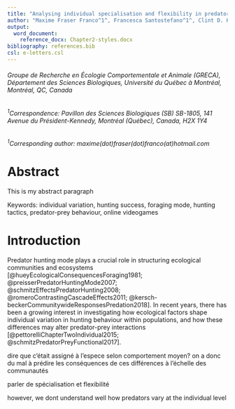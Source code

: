 ```yaml
---
title: "Analysing individual specialisation and flexibility in predator hunting mode and its effect on hunting success using an online multiplayer videogame"
author: "Maxime Fraser Franco^1^, Francesca Santostefano^1^, Clint D. Kelly^1^, Pierre-Olivier Montiglio^1^"
output: 
  word_document:
    reference_docx: Chapter2-styles.docx
bibliography: references.bib
csl: e-letters.csl
---
```

###### Groupe de Recherche en Écologie Comportementale et Animale (GRECA), Département des Sciences Biologiques, Université du Québec à Montréal, Montréal, QC, Canada
  
###### ^1^Correspondence: Pavillon des Sciences Biologiques (SB) SB-1805, 141 Avenue du Président-Kennedy, Montréal (Québec), Canada, H2X 1Y4

###### ^1^Corresponding author: maxime(dot)fraser(dot)franco(at)hotmail.com


\newpage
# Abstract{.unnumbered}
This is my abstract paragraph

Keywords: individual variation, hunting success, foraging mode, hunting tactics, predator-prey behaviour, online videogames

\newpage
# Introduction {.unnumbered}

Predator hunting mode plays a crucial role in structuring ecological communities and ecosystems [@hueyEcologicalConsequencesForaging1981; @preisserPredatorHuntingMode2007; @schmitzEffectsPredatorHunting2008; @romeroContrastingCascadeEffects2011; @kersch-beckerCommunitywideResponsesPredation2018]. In recent years, there has been a growing interest in investigating how ecological factors shape individual variation in hunting behaviour within populations, and how these differences may alter predator-prey interactions [@pettorelliChapterTwoIndividual2015; @schmitzPredatorPreyFunctional2017].


dire que c'était assigné à l'espece selon comportement moyen? on a donc du mal à prédire les conséquences de ces différences à l'échelle des communautés


parler de spécialisation et flexibilité


however, we dont understand well how predators vary at the individual level

